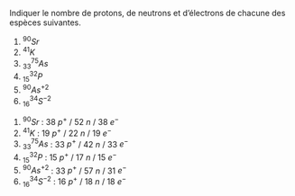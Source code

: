 ::: {.Exercise data-latex=""}

Indiquer le nombre de protons, de neutrons et d'électrons de chacune des espèces suivantes.

1. $^{90}Sr$  
2. $^{41}K$  
3. $^{75}_{33}As$  
4. $^{32}_{15}P$  
5. $^{90}As^{+2}$  
6. $^{34}_{16}S^{-2}$  

:::

::: {.Answer data-latex=""}

1. $^{90}Sr$ : 38 $p^+$ / 52 $n$ / 38 $e^-$
2. $^{41}K$ : 19 $p^+$ / 22 $n$ / 19 $e^-$
3. $^{75}_{33}As$ : 33 $p^+$ / 42 $n$ / 33 $e^-$
4. $^{32}_{15}P$ : 15 $p^+$ / 17 $n$ / 15 $e^-$
5. $^{90}As^{+2}$ : 33 $p^+$ / 57 $n$ / 31 $e^-$
6. $^{34}_{16}S^{-2}$ : 16 $p^+$ / 18 $n$ / 18 $e^-$

:::
